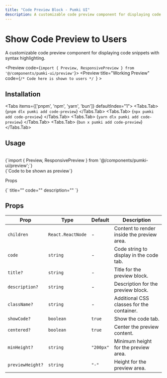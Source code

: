 ```yaml
---
title: "Code Preview Block - Pumki UI"
description: A customizable code preview component for displaying code snippets with syntax highlighting.
---
```



# Show Code Preview to Users

A customizable code preview component for displaying code snippets with syntax highlighting.

<Preview 
  code={`import { Preview, ResponsivePreview } from '@/components/pumki-ui/preview'`}>
        <Preview
            title="Working Preview"
            code={`/* Code here is shown to users */
            `}
        >
        <LustrousText
            className="text-4xl font-semibold tracking-wide"
            text="Ansh Singh Sonkhia India"
            wave
            lustrousColor="#FFD700"
            color="#B8860B"
            duration={1.5}
        />
        </Preview>
</Preview>

## Installation

<Tabs items={['pnpm', 'npm', 'yarn', 'bun']} defaultIndex="1">
  <Tabs.Tab>
    <CodeBlock language="bash">
      {`pnpm dlx pumki add code-preview`}
    </CodeBlock>
  </Tabs.Tab>
  <Tabs.Tab>
    <CodeBlock language="bash">
      {`npx pumki add code-preview`}
    </CodeBlock>
  </Tabs.Tab>
  <Tabs.Tab>
    <CodeBlock language="bash">
      {`yarn dlx pumki add code-preview`}
    </CodeBlock>
  </Tabs.Tab>
  <Tabs.Tab>
    <CodeBlock language="bash">
      {`bun x pumki add code-preview`}
    </CodeBlock>
  </Tabs.Tab>
</Tabs>

## Usage

<br/>

<CodeBlock language="typescript" showLineNumbers={false}>
    {`import { Preview, ResponsivePreview } from '@/components/pumki-ui/preview';`}
</CodeBlock>

<br/>


<CodeBlock language="mdx" showLineNumbers={false}>
    {`<Preview>Code to be shown as preview</Preview>`}
</CodeBlock>

<Callout>Props</Callout>

<CodeBlock language="mdx">
    {`
title=""
code=""
description=""
`}
</CodeBlock>

## Props


<PumkiTableStyles />

<PumkiTable>
  <table className="pumki-table">
    <thead>
      <tr>
        <th>Prop</th>
        <th>Type</th>
        <th>Default</th>
        <th>Description</th>
      </tr>
    </thead>
    <tbody>
      <tr>
        <td><code>children</code></td>
        <td><code>React.ReactNode</code></td>
        <td>-</td>
        <td>Content to render inside the preview area.</td>
      </tr>
      <tr>
        <td><code>code</code></td>
        <td><code>string</code></td>
        <td>-</td>
        <td>Code string to display in the code tab.</td>
      </tr>
      <tr>
        <td><code>title?</code></td>
        <td><code>string</code></td>
        <td>-</td>
        <td>Title for the preview block.</td>
      </tr>
      <tr>
        <td><code>description?</code></td>
        <td><code>string</code></td>
        <td>-</td>
        <td>Description for the preview block.</td>
      </tr>
      <tr>
        <td><code>className?</code></td>
        <td><code>string</code></td>
        <td>-</td>
        <td>Additional CSS classes for the container.</td>
      </tr>
      <tr>
        <td><code>showCode?</code></td>
        <td><code>boolean</code></td>
        <td><code>true</code></td>
        <td>Show the code tab.</td>
      </tr>
      <tr>
        <td><code>centered?</code></td>
        <td><code>boolean</code></td>
        <td><code>true</code></td>
        <td>Center the preview content.</td>
      </tr>
      <tr>
        <td><code>minHeight?</code></td>
        <td><code>string</code></td>
        <td><code>"200px"</code></td>
        <td>Minimum height for the preview area.</td>
      </tr>
      <tr>
        <td><code>previewHeight?</code></td>
        <td><code>string</code></td>
        <td><code>"-"</code></td>
        <td>Height for the preview area.</td>
      </tr>
    </tbody>
  </table>
</PumkiTable>